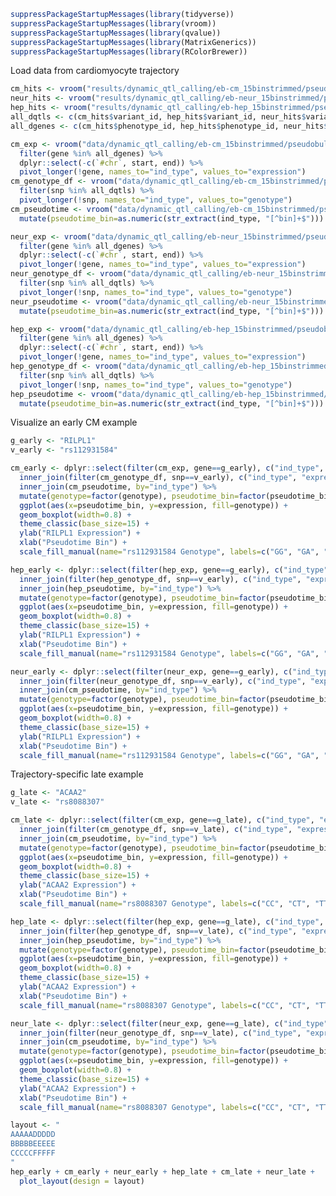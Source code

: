 ```r
suppressPackageStartupMessages(library(tidyverse))
suppressPackageStartupMessages(library(vroom))
suppressPackageStartupMessages(library(qvalue))
suppressPackageStartupMessages(library(MatrixGenerics))
suppressPackageStartupMessages(library(RColorBrewer))
```

Load data from cardiomyocyte trajectory
```r
cm_hits <- vroom("results/dynamic_qtl_calling/eb-cm_15binstrimmed/pseudobulk_tmm/nipals/10clpcs/tensorqtl_interactions.cis_qtl_all_signif.fdr0.1.tsv")
neur_hits <- vroom("results/dynamic_qtl_calling/eb-neur_15binstrimmed/pseudobulk_tmm/nipals/10clpcs/tensorqtl_interactions.cis_qtl_all_signif.fdr0.1.tsv")
hep_hits <- vroom("results/dynamic_qtl_calling/eb-hep_15binstrimmed/pseudobulk_tmm/nipals/10clpcs/tensorqtl_interactions.cis_qtl_all_signif.fdr0.1.tsv")
all_dqtls <- c(cm_hits$variant_id, hep_hits$variant_id, neur_hits$variant_id)
all_dgenes <- c(cm_hits$phenotype_id, hep_hits$phenotype_id, neur_hits$phenotype_id)

cm_exp <- vroom("data/dynamic_qtl_calling/eb-cm_15binstrimmed/pseudobulk_tmm/expression.bed.gz") %>%
  filter(gene %in% all_dgenes) %>%
  dplyr::select(-c(`#chr`, start, end)) %>%
  pivot_longer(!gene, names_to="ind_type", values_to="expression")
cm_genotype_df <- vroom("data/dynamic_qtl_calling/eb-cm_15binstrimmed/pseudobulk_tmm/nipals/10clpcs/genotype_df.tsv") %>% 
  filter(snp %in% all_dqtls) %>%
  pivot_longer(!snp, names_to="ind_type", values_to="genotype")
cm_pseudotime <- vroom("data/dynamic_qtl_calling/eb-cm_15binstrimmed/pseudobulk_tmm/pseudotime.tsv") %>%
  mutate(pseudotime_bin=as.numeric(str_extract(ind_type, "[^bin]+$")))

neur_exp <- vroom("data/dynamic_qtl_calling/eb-neur_15binstrimmed/pseudobulk_tmm/expression.bed.gz") %>%
  filter(gene %in% all_dgenes) %>%
  dplyr::select(-c(`#chr`, start, end)) %>%
  pivot_longer(!gene, names_to="ind_type", values_to="expression")
neur_genotype_df <- vroom("data/dynamic_qtl_calling/eb-neur_15binstrimmed/pseudobulk_tmm/nipals/10clpcs/genotype_df.tsv") %>% 
  filter(snp %in% all_dqtls) %>%
  pivot_longer(!snp, names_to="ind_type", values_to="genotype")
neur_pseudotime <- vroom("data/dynamic_qtl_calling/eb-neur_15binstrimmed/pseudobulk_tmm/pseudotime.tsv") %>%
  mutate(pseudotime_bin=as.numeric(str_extract(ind_type, "[^bin]+$")))

hep_exp <- vroom("data/dynamic_qtl_calling/eb-hep_15binstrimmed/pseudobulk_tmm/expression.bed.gz") %>%
  filter(gene %in% all_dgenes) %>%
  dplyr::select(-c(`#chr`, start, end)) %>%
  pivot_longer(!gene, names_to="ind_type", values_to="expression")
hep_genotype_df <- vroom("data/dynamic_qtl_calling/eb-hep_15binstrimmed/pseudobulk_tmm/nipals/10clpcs/genotype_df.tsv") %>% 
  filter(snp %in% all_dqtls) %>%
  pivot_longer(!snp, names_to="ind_type", values_to="genotype")
hep_pseudotime <- vroom("data/dynamic_qtl_calling/eb-hep_15binstrimmed/pseudobulk_tmm/pseudotime.tsv") %>%
  mutate(pseudotime_bin=as.numeric(str_extract(ind_type, "[^bin]+$")))
```

Visualize an early CM example
```r
g_early <- "RILPL1"
v_early <- "rs112931584"

cm_early <- dplyr::select(filter(cm_exp, gene==g_early), c("ind_type", "expression")) %>%
  inner_join(filter(cm_genotype_df, snp==v_early), c("ind_type", "expression"), by="ind_type") %>%
  inner_join(cm_pseudotime, by="ind_type") %>%
  mutate(genotype=factor(genotype), pseudotime_bin=factor(pseudotime_bin)) %>%
  ggplot(aes(x=pseudotime_bin, y=expression, fill=genotype)) +
  geom_boxplot(width=0.8) +
  theme_classic(base_size=15) +
  ylab("RILPL1 Expression") +
  xlab("Pseudotime Bin") +
  scale_fill_manual(name="rs112931584 Genotype", labels=c("GG", "GA", "AA"), values=c("#017100", "#F27200", "#D41876"))

hep_early <- dplyr::select(filter(hep_exp, gene==g_early), c("ind_type", "expression")) %>%
  inner_join(filter(hep_genotype_df, snp==v_early), c("ind_type", "expression"), by="ind_type") %>%
  inner_join(hep_pseudotime, by="ind_type") %>%
  mutate(genotype=factor(genotype), pseudotime_bin=factor(pseudotime_bin)) %>%
  ggplot(aes(x=pseudotime_bin, y=expression, fill=genotype)) +
  geom_boxplot(width=0.8) +
  theme_classic(base_size=15) +
  ylab("RILPL1 Expression") +
  xlab("Pseudotime Bin") +
  scale_fill_manual(name="rs112931584 Genotype", labels=c("GG", "GA", "AA"), values=c("#017100", "#F27200", "#D41876"))

neur_early <- dplyr::select(filter(neur_exp, gene==g_early), c("ind_type", "expression")) %>%
  inner_join(filter(neur_genotype_df, snp==v_early), c("ind_type", "expression"), by="ind_type") %>%
  inner_join(cm_pseudotime, by="ind_type") %>%
  mutate(genotype=factor(genotype), pseudotime_bin=factor(pseudotime_bin)) %>%
  ggplot(aes(x=pseudotime_bin, y=expression, fill=genotype)) +
  geom_boxplot(width=0.8) +
  theme_classic(base_size=15) +
  ylab("RILPL1 Expression") +
  xlab("Pseudotime Bin") +
  scale_fill_manual(name="rs112931584 Genotype", labels=c("GG", "GA", "AA"), values=c("#017100", "#F27200", "#D41876"))
```

Trajectory-specific late example
```r
g_late <- "ACAA2"
v_late <- "rs8088307"

cm_late <- dplyr::select(filter(cm_exp, gene==g_late), c("ind_type", "expression")) %>%
  inner_join(filter(cm_genotype_df, snp==v_late), c("ind_type", "expression"), by="ind_type") %>%
  inner_join(cm_pseudotime, by="ind_type") %>%
  mutate(genotype=factor(genotype), pseudotime_bin=factor(pseudotime_bin)) %>%
  ggplot(aes(x=pseudotime_bin, y=expression, fill=genotype)) +
  geom_boxplot(width=0.8) +
  theme_classic(base_size=15) +
  ylab("ACAA2 Expression") +
  xlab("Pseudotime Bin") +
  scale_fill_manual(name="rs8088307 Genotype", labels=c("CC", "CT", "TT"), values=c("#017100", "#F27200", "#D41876"))

hep_late <- dplyr::select(filter(hep_exp, gene==g_late), c("ind_type", "expression")) %>%
  inner_join(filter(hep_genotype_df, snp==v_late), c("ind_type", "expression"), by="ind_type") %>%
  inner_join(hep_pseudotime, by="ind_type") %>%
  mutate(genotype=factor(genotype), pseudotime_bin=factor(pseudotime_bin)) %>%
  ggplot(aes(x=pseudotime_bin, y=expression, fill=genotype)) +
  geom_boxplot(width=0.8) +
  theme_classic(base_size=15) +
  ylab("ACAA2 Expression") +
  xlab("Pseudotime Bin") +
  scale_fill_manual(name="rs8088307 Genotype", labels=c("CC", "CT", "TT"), values=c("#017100", "#F27200", "#D41876"))

neur_late <- dplyr::select(filter(neur_exp, gene==g_late), c("ind_type", "expression")) %>%
  inner_join(filter(neur_genotype_df, snp==v_late), c("ind_type", "expression"), by="ind_type") %>%
  inner_join(cm_pseudotime, by="ind_type") %>%
  mutate(genotype=factor(genotype), pseudotime_bin=factor(pseudotime_bin)) %>%
  ggplot(aes(x=pseudotime_bin, y=expression, fill=genotype)) +
  geom_boxplot(width=0.8) +
  theme_classic(base_size=15) +
  ylab("ACAA2 Expression") +
  xlab("Pseudotime Bin") +
  scale_fill_manual(name="rs8088307 Genotype", labels=c("CC", "CT", "TT"), values=c("#017100", "#F27200", "#D41876"))
```

```r
layout <- "
AAAAADDDDD
BBBBBEEEEE
CCCCCFFFFF
"
hep_early + cm_early + neur_early + hep_late + cm_late + neur_late +
  plot_layout(design = layout)
```



